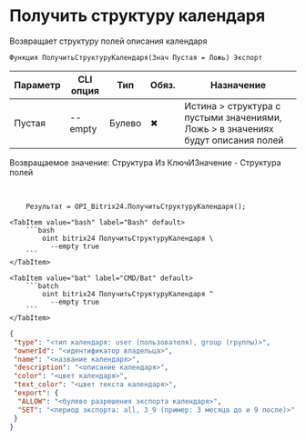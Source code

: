 ﻿---
sidebar_position: 10
description: Получить структуру календаря и другие функции для работы с Bitrix24 в Открытом пакете интеграций - бесплатной open-source библиотеке интеграций для 1С:Предприятие 8, OneScript и CLI
keywords: [1C, 1С, 1С:Предприятие, 1С:Предприятие 8.3, API, Интеграция, Сервисы, Обмен, OneScript, CLI, Bitrix24]
---


# Получить структуру календаря
 Возвращает структуру полей описания календаря



`Функция ПолучитьСтруктуруКалендаря(Знач Пустая = Ложь) Экспорт`

  | Параметр | CLI опция | Тип | Обяз. | Назначение |
  |-|-|-|-|-|
  | Пустая | --empty | Булево | &#x2716; | Истина > структура с пустыми значениями, Ложь > в значениях будут описания полей |

  
  Возвращаемое значение:   Структура Из КлючИЗначение - Структура полей

<br/>




```bsl title="Пример использования для 1С:Предприятие/OneScript"
    Результат = OPI_Bitrix24.ПолучитьСтруктуруКалендаря();
```
    

 <Tabs>
  
    <TabItem value="bash" label="Bash" default>
        ```bash
            oint bitrix24 ПолучитьСтруктуруКалендаря \
              --empty true
        ```
    </TabItem>
  
    <TabItem value="bat" label="CMD/Bat" default>
        ```batch
            oint bitrix24 ПолучитьСтруктуруКалендаря ^
              --empty true
        ```
    </TabItem>
</Tabs>


```json title="Результат"
{
 "type": "<тип календаря: user (пользователя), group (группы)>",
 "ownerId": "<идентификатор владельца>",
 "name": "<название календаря>",
 "description": "<описание календаря>",
 "color": "<цвет календаря>",
 "text_color": "<цвет текста календаря>",
 "export": {
  "ALLOW": "<булево разрешения экспорта календаря>",
  "SET": "<период экспорта: all, 3_9 (пример: 3 месяца до и 9 после)>"
 }
}
```
